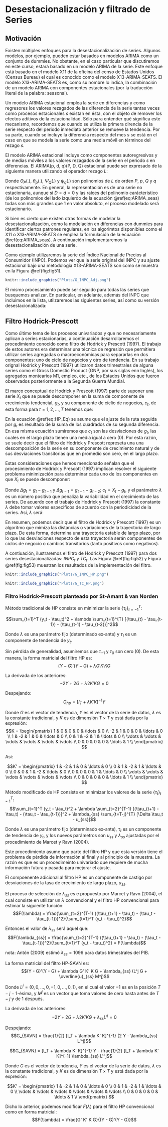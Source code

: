 # Desestacionalización y filtrado de Series

## Motivación

Existen múltiples enfoques para la desestacionalización de series.  Algunos modelos, por ejemplo, pueden estar basados en modelos ARIMA como un conjunto de dummies. No obstante, en el caso partícular que discutiremos en este curso, estará basado en un modelo ARIMA de la serie. Este enfoque está basado en el modelo X11 de la oficina del censo de Estados Unidos (Census Bureau) el cual es conocido como el modelo X13-ARIMA-SEATS.\footnote{ La información y material respecto del modelo esta disponible en la dirección \url{https://www.census.gov/srd/www/x13as/}} El modelo X13-ARIMA-SEATS es, como su nombre lo indica, la combinación de un modelo ARIMA con componentes estacionales (por la traducción literal de la palabra: seasonal). 

Un modelo ARIMA estacional emplea la serie en diferencias y como regresores los valores rezagados de las diferencia de la serie tantas veces como procesos estacionales $s$ existan en ésta, con el objeto de remover los efectos aditivos de la estacionalidad. Sólo para entender qué significa este mecanismo, recordemos que cuando se utiliza la primera direncia de la serie respecto del periodo inmediato anterior se remueve la tendencia. Por su parte, cuando se incluye la diferencia respecto del mes $s$ se está en el caso en que se modela la serie como una media móvil en términos del rezago $s$.

El modelo ARIMA estacional incluye como componentes autoregresivos y de medias móviles a los valores rezagados de la serie en el periodo $s$ en diferencias. El ARIMA(p, d, q)(P, D, Q) estacional puede ser expresado de la siguiente manera utilizando el operador rezago $L$:
\begin{equation}
    \Theta_P(L^s) \theta_p(L) (1 - L^s)^D (1 - L)^d X_t = \Psi_Q(L^s) \psi_q(L) U_t
    (\#eq:ARIMA_seas)
\end{equation}

Donde $\Theta_P(.)$, $\theta_p(.)$, $\Psi_Q(.)$ y $\psi_q(.)$ son polinomios de $L$ de orden $P$, $p$, $Q$ y $q$ respectivamente. En general, la representación es de una serie no estacionaria, aunque si $D = d = 0$ y las raíces del polinomio carácteristico (de los polinomios del lado izquierdo de la ecuación \@ref(eq:ARIMA_seas) todas  son más grandes que 1 en valor absoluto, el proceso modelado será estacionario.

Si bien es cierto que existen otras formas de modelar la desestacionalización, como la modelación en diferencias con dummies para identificar ciertos patrones regulares, en los algorimtos disponibles como el X11 o X13-ARIMA-SEATS se emplea la formulación de la ecuación \@ref(eq:ARIMA_seas). A continuación implementaremos la desestacionalización de una serie.

Como ejemplo utilizaremos la serie del Índice Nacional de Precios al Consumidor (INPC). Podemos ver que la serie original del INPC y su ajuste estacional bajo una metodología X13-ARIMA-SEATS son como se muestra en la Figura \@ref(fig:fig51).
```r

knitr::include_graphics("Plots/G_INPC_Adj.png") 

```

El mismo procesamiento puede ser seguido para todas las series que busquemos analizar. En particular, en adelante, además del INPC que incluimos en la lista, utilzaremos las siguientes series, así como su versión desestacionalizada:
\begin{itemize}
    \item Índice Nacional de Precios al Consumidor (base 2QJul2018 = 100), $INPC_t$.
    \item Tipo de Cambio FIX, $TC_t$
    \item Tasa de rendimiento promedio mensual de los Cetes 28, en por ciento anual, $CETE28_t$
    \item Indicador global de la actividad económica (base 2013 = 100), $IGAE_t$
    \item Industrial Production Index o Índice de Producción Industrial de los Estados Unidos (base 2012 = 100), $IPI_t$
\end{itemize}

## Filtro Hodrick-Prescott

Como último tema de los procesos univariados y que no necesariamente aplican a series estacionarias, a continuación desarrollaremos el procedimiento conocido como filtro de Hodrick y Prescott (1997). El trabajo de estos autores era determinar una técnica de regresión que permitiera utilizar series agregadas o macroeconómicas para separarlas en dos componentes: uno de ciclo de negocios y otro de tendencia. En su trabajo orignal Hodrick y Prescott (1997) utilizaron datos trimestrales de alguna series como el Gross Domestic Product (GNP, por sus  siglas enn Inglés), los agregados montearios M1, empleo, etc., de los Estados Unidos que fueron observados posteriormente a la Segunda Guerra Mundial. 

El marco conceptual de Hodrick y Prescott (1997) parte de suponer una serie $X_t$ que se puede descomponer en la suma de componente de crecimiento tendencial, $g_t$, y su componente de ciclio de negocios, $c_t$, de esta forma para $t = 1, 2, \ldots, T$ tenemos que:
\begin{equation}
    X_t = g_t + c_t
    (\#eq:HP_Eq)
\end{equation}

En la ecuación \@ref(eq:HP_Eq) se asume que el ajuste de la ruta seguida por $g_t$ es resultado de la suma de los cuadrados de su segunda diferencia. En esa misma ecuación sumiremos que $c_t$ son las desviaciones de $g_t$, las cuales en el largo plazo tienen una media igual a cero (0). Por esta razón, se suele decir que el filtro de Hodrick y Prescott represeta una una descomposición de la serie en su componente de crecimiento natural y de sus desviaciones transitorias que en promedio son cero, en el largo plazo.

Estas consideraciones que hemos mencionado señalan que el procesimiento de Hodrick y Prescott (1997) implican resolver el siguiente problema minimización para determinar cada uno de los componentes en que $X_t$ se puede descomponer:
\begin{equation}
    \min_{\{ g_t \}^T_{t = -1} } \left[ \sum^T_{t = 1} c^2_t + \lambda \sum^T_{t = 1} [ \Delta g_t - \Delta g_{t-1}]^2 \right]
\end{equation}

Donde $\Delta g_t = g_t - g_{t-1}$ y $\Delta g_{t-1} = g_{t-1} - g_{t-2}$; $c_t = X_t - g_t$, y el parámetro $\lambda$ es un número positivo que penaliza la variabilidad en el crecimiento de las series. De acuerdo con el trabajo de Hodrick y Prescott (1997) la constante $\lambda$ debe tomar valores especificos de acuerdo con la periodicidad de la series. Así, $\lambda$ será:
\begin{itemize}
    \item 100 si la serie es de datos anuales
    \item 1,600 si la serie es de datos trimestrales
    \item 14,400 si la serie es de datos mensuales
\end{itemize}

En resumen, podemos decir que el filtro de Hodrick y Prescott (1997) es un algoritmo que mimiza las distancias o variaciones de la trayectoria de largo plazo. De esta forma, determina una trayectoria estable de largo plazo, por lo que las desviaciones respecto de esta trayectoria serán componentes de ciclos de negocio o cambios transitorios (tanto positivos como negativos).

A contiuación, ilustraremos el filtro de Hodrick y Prescott (1997) para dos series desestacionalizadas: $INPC_t$ y $TC_t$. Las Figura \@ref(fig:fig52) y Figura \@ref(fig:fig53) muestran los resultados de la implementación del filtro.
```r

knitr::include_graphics("Plots/G_INPC_HP.png") 

```

```r

knitr::include_graphics("Plots/G_TC_HP.png") 

```

### Filtro Hodrick-Prescott planteado por St-Amant & van Norden

Método tradicional de HP consiste en minimizar la serie $\{ \tau_t \}_{t=-1}^T$:

$$\sum_{t=1}^T (y_t - \tau_t)^2 + \lambda \sum_{t=1}^{T} [(\tau_{t} - \tau_{t-1}) - (\tau_{t-1} - \tau_{t-2})]^2$$

Donde $\lambda$ es una parámetro fijo (determinado ex-ante) y $\tau_t$ es un componente de tendencia de $y_t$.

Sin pérdida de generalidad, asumiremos que $\tau_{-1}$ y $\tau_{0}$ son cero (0). De esta manera, la forma matricial del filtro HP es:
$$(Y - G)'(Y - G) + \lambda G' K' K G$$

La derivada de los anteriores:
$$-2 Y + 2 G + \lambda 2 K' K G = 0$$

Despejando:
$$G_{hp} = [I_T + \lambda K' K]^{-1} Y$$

Donde $G$ es el vector de tendencia, $Y$ es el vector de la serie de datos, $\lambda$ es la constante tradicional, y $K$ es de dimensión $T \times T$ y está dada por la expresión:
$$K =
\begin{pmatrix}
1 & 0 & 0 & 0 & \ldots & 0 \\
-2 & 1 & 0 & 0 & \ldots & 0 \\
1 & -2 & 1 & 0 & \ldots & 0 \\
0 & 1 & -2 & 1 & \ldots & 0 \\
\vdots & \vdots &  \vdots &  \vdots &  \vdots &  \vdots \\
0 & 0 & 0 & 0 & \ldots & 1 \\
\end{pmatrix}
$$

Así:

$$K' =
\begin{pmatrix}
1 & -2 & 1 & 0 & \ldots & 0 \\
0 & 1 & -2 & 1 & \ldots & 0 \\
0 & 0 & 1 & -2 & \ldots & 0 \\
0 & 0 & 0 & 1 & \ldots & 0 \\
\vdots & \vdots &  \vdots &  \vdots &  \vdots &  \vdots \\
0 & 0 & 0 & 0 & \ldots & 1 \\
\end{pmatrix}
$$

Método modificado de HP consiste en minimizar los valores de la serie $\{ \tau_t \}_{t=1}^T$:
$$\sum_{t=1}^T (y_t - \tau_t)^2 + \lambda \sum_{t=2}^{T-1} [(\tau_{t+1} - \tau_t) - (\tau_t - \tau_{t-1})]^2 + \lambda_{ss} \sum_{t=T-j}^{T} [\Delta \tau_t - u_{ss}]$$

Donde $\lambda$ es una parámetro fijo (determinado ex-ante), $\tau_t$ es un componente de tendencia de $y_t$, y los nuevos parámetros son $u_{ss}$ y $\lambda_{ss}$ ajustadas por el procedimiento de Marcet y Ravn (2004).

Este procedimiento asume que parte del filtro HP y que esta versión tiene el problema de pérdida de información al final y al principio de la muestra. La razón es que es un procedimeinto univariado que requiere de mucha información futura y pasada para mejorar el ajuste.

El compoenente adicional al filtro HP es un componente de castigo por desviaciones de la tasa de crecimiento de largo plazo, $u_{ss}$.

El proceso de selección de $\lambda_{ss}$ es e propuesto por Marcet y Ravn (2004), el cual consiste en utilizar un $\lambda$ convencional y el filtro HP convencional para estimar la siguiente función:
$$F(\lambda) = \frac{\sum_{t=2}^{T-1} ((\tau_{t+1} - \tau_t) - (\tau_t - \tau_{t-1}))^2}{\sum_{t=1}^T (y_t - \tau_t)^2}$$

Entonces el valor de $\lambda_{ss}$ será aquel que:
$$F(\lambda_{ss}) = \frac{\sum_{t=2}^{T-1} ((\tau_{t+1} - \tau_t) - (\tau_t - \tau_{t-1}))^2}{\sum_{t=1}^T (y_t - \tau_t)^2} = F(\lambda)$$

nota: Antón (2009) estimó $\lambda_{ss} = 1096$ para datos trimestrales del PIB.

La forma matricial del filtro HP-SAVN es:
$$(Y - G)'(Y - G) + \lambda G' K' K G + \lambda_{ss} (L^j G + \overline{u}_{ss} M^j)$$

Donde $L^j = (0, 0, \ldots, 0, -1, 0, \ldots, 0, 1)$, en el cual el valor $-1$ es en la posición $T-j-1$-ésima, y $M^j$ es un vector que toma valores de cero hasta antes de $T-j$ y de 1 después.

La derivada de los anteriores:
$$-2 Y + 2 G + \lambda 2 K' K G + \lambda_{ss} L'^j = 0$$

Despejando:
$$G_{SAVN} = \frac{1}{2} [I_T + \lambda K' K]^{-1} (2 Y - \lambda_{ss} L'^j)$$

$$G_{SAVN} = [I_T + \lambda K' K]^{-1} Y - \frac{1}{2} [I_T + \lambda K' K]^{-1} \lambda_{ss} L'^j$$

Donde $G$ es el vector de tendencia, $Y$ es el vector de la serie de datos, $\lambda$ es la constante tradicional, y $K$ es de dimensión $T \times T$ y está dada por la expresión:

$$K' =
\begin{pmatrix}
1 & -2 & 1 & 0 & \ldots & 0 \\
0 & 1 & -2 & 1 & \ldots & 0 \\
\vdots & \vdots &  \vdots &  \vdots &  \vdots &  \vdots \\
0 & 0 & 0 & 0 & \ldots & 1 \\
\end{pmatrix}
$$

Dicho lo anterior, podemos modificar $F(\lambda)$ para el filtro HP convencional como en forma matricial:
$$F(\lambda) = \frac{G' K' K G}{(Y - G)'(Y - G)}$$

